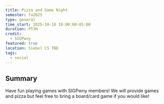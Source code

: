 ```yaml
---
title: Pizza and Game Night
semester: fa2025
type: general
time_start: 2025-10-10 19:00:00-05:00
duration: PT3H
credit:
  - SIGPwny
featured: true
location: Siebel CS TBD
tags:
  - social
---
```

## Summary
Have fun playing games with SIGPwny members! We will provide games and pizza but feel free to bring a board/card game if you would like!

